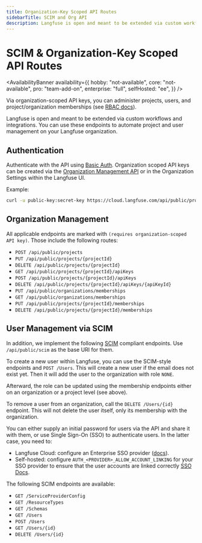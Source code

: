 ```yaml
---
title: Organization-Key Scoped API Routes
sidebarTitle: SCIM and Org API
description: Langfuse is open and meant to be extended via custom workflows and integrations. You can use these endpoints to automate project and user management on your Langfuse organization.
---
```


# SCIM & Organization-Key Scoped API Routes

<AvailabilityBanner
  availability={{
    hobby: "not-available",
    core: "not-available",
    pro: "team-add-on",
    enterprise: "full",
    selfHosted: "ee",
  }}
/>

Via organization-scoped API keys, you can administer projects, users, and project/organization memberships (see [RBAC docs](/docs/administration/rbac)).

Langfuse is open and meant to be extended via custom workflows and integrations.
You can use these endpoints to automate project and user management on your Langfuse organization.

## Authentication

Authenticate with the API using [Basic Auth](https://en.wikipedia.org/wiki/Basic_access_authentication).
Organization scoped API keys can be created via the [Organization Management API](/self-hosting/organization-management-api) or in the Organization Settings within the Langfuse UI.

Example:

```bash
curl -u public-key:secret-key https://cloud.langfuse.com/api/public/projects/{projectId}/apiKeys
```

## Organization Management

All applicable endpoints are marked with `(requires organization-scoped API key)`.
Those include the following routes:

- `POST /api/public/projects`
- `PUT /api/public/projects/{projectId}`
- `DELETE /api/public/projects/{projectId}`
- `GET /api/public/projects/{projectId}/apiKeys`
- `POST /api/public/projects/{projectId}/apiKeys`
- `DELETE /api/public/projects/{projectId}/apiKeys/{apiKeyId}`
- `PUT /api/public/organizations/memberships`
- `GET /api/public/organizations/memberships`
- `PUT /api/public/projects/{projectId}/memberships`
- `DELETE /api/public/projects/{projectId}/memberships`

## User Management via SCIM

In addition, we implement the following [SCIM](https://datatracker.ietf.org/doc/html/rfc7642) compliant endpoints.
Use `/api/public/scim` as the base URI for them.

To create a new user within Langfuse, you can use the SCIM-style endpoints and `POST /Users`.
This will create a new user if the email does not exist yet.
Then it will add the user to the organization with role `NONE`.

Afterward, the role can be updated using the membership endpoints either on an organization or a project level (see above).

To remove a user from an organization, call the `DELETE /Users/{id}` endpoint.
This will not delete the user itself, only its membership with the organization.

You can either supply an initial password for users via the API and share it with them, or use Single Sign-On (SSO) to authenticate users.
In the latter case, you need to:

- Langfuse Cloud: configure an Enterprise SSO provider ([docs](/security/auth)).
- Self-hosted: configure `AUTH_<PROVIDER>_ALLOW_ACCOUNT_LINKING` for your SSO provider to ensure that the user accounts are linked correctly [SSO Docs](/self-hosting/authentication-and-sso#additional-configuration).

The following SCIM endpoints are available:

- `GET /ServiceProviderConfig`
- `GET /ResourceTypes`
- `GET /Schemas`
- `GET /Users`
- `POST /Users`
- `GET /Users/{id}`
- `DELETE /Users/{id}`
